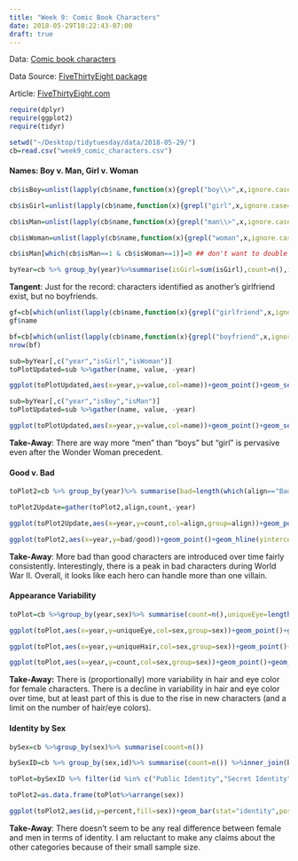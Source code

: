 ```yaml
---
title: "Week 9: Comic Book Characters"
date: 2018-05-29T10:22:43-07:00
draft: true
---
```


Data: [Comic book characters](https://github.com/rfordatascience/tidytuesday/blob/master/data/week9_comic_characters.csv) 

Data Source: [FiveThirtyEight package](https://github.com/rudeboybert/fivethirtyeight) 

Article: [FiveThirtyEight.com](https://fivethirtyeight.com/features/women-in-comic-books/)

```r
require(dplyr)
require(ggplot2)
require(tidyr)

setwd("~/Desktop/tidytuesday/data/2018-05-29/")
cb=read.csv("week9_comic_characters.csv")

```

#### Names: Boy v. Man, Girl v. Woman

```r
cb$isBoy=unlist(lapply(cb$name,function(x){grepl("boy\\>",x,ignore.case=T)})) ## nothing after boy

cb$isGirl=unlist(lapply(cb$name,function(x){grepl("girl",x,ignore.case=T)}))## 

cb$isMan=unlist(lapply(cb$name,function(x){grepl("man\\>",x,ignore.case=T)})) ## nothing after man

cb$isWoman=unlist(lapply(cb$name,function(x){grepl("woman",x,ignore.case=T)}))## 

cb$isMan[which(cb$isMan==1 & cb$isWoman==1)]=0 ## don't want to double count woman

byYear=cb %>% group_by(year)%>%summarise(isGirl=sum(isGirl),count=n(),isWoman=sum(isWoman),isBoy=sum(isBoy),isMan=sum(isMan)) %>% mutate(percentG=isGirl/count,percentW=isWoman/count)

```

**Tangent**: Just for the record: characters identified as another's girlfriend exist, but no boyfriends.

```r
gf=cb[which(unlist(lapply(cb$name,function(x){grepl("girlfriend",x,ignore.case=T)}))==T),]
gf$name

bf=cb[which(unlist(lapply(cb$name,function(x){grepl("boyfriend",x,ignore.case=T)}))==T),]
nrow(bf)
``` 

```r
sub=byYear[,c("year","isGirl","isWoman")]
toPlotUpdated=sub %>%gather(name, value, -year)

ggplot(toPlotUpdated,aes(x=year,y=value,col=name))+geom_point()+geom_segment(aes(x=year,y=0,xend=year,yend=value,col=name))+ylab("number of characters introduced with \n particular name")+ggtitle("Where my girls at?")+geom_text(aes(x=1940.1,y=1.2,label="Wonder\n Woman"))
```


```r
sub=byYear[,c("year","isBoy","isMan")]
toPlotUpdated=sub %>%gather(name, value, -year)

ggplot(toPlotUpdated,aes(x=year,y=value,col=name))+geom_point()+geom_segment(aes(x=year,y=0,xend=year,yend=value,col=name))+ylab("number of characters introduced with \n particular name")+ggtitle("It's a man's (super) world")+geom_text(aes(x=1986,y=15,label="Superman"))
```

**Take-Away**: There are way more "men" than "boys" but "girl" is pervasive even after the Wonder Woman precedent.

#### Good v. Bad

```r
toPlot2=cb %>% group_by(year)%>% summarise(bad=length(which(align=="Bad Characters")),good=length(which(align=="Good Characters")))

toPlot2Update=gather(toPlot2,align,count,-year)

ggplot(toPlot2Update,aes(x=year,y=count,col=align,group=align))+geom_point()+geom_line()+ylab("number of characters introduced")

ggplot(toPlot2,aes(x=year,y=bad/good))+geom_point()+geom_hline(yintercept=1)+geom_text(aes(x=1943,y=10,label="WWII"))+ggtitle("A hero(ine) can punch above their weight")

```

**Take-Away**: More bad than good characters are introduced over time fairly consistently. Interestingly, there is a peak in bad characters during World War II. Overall, it looks like each hero can handle more than one villain.


#### Appearance Variability 

```r
toPlot=cb %>%group_by(year,sex)%>% summarise(count=n(),uniqueEye=length(unique(eye))/n(),uniqueHair=length(unique(hair))/n())%>%filter(!is.na(sex)) %>% filter(sex %in% c("Male Characters","Female Characters"))

ggplot(toPlot,aes(x=year,y=uniqueEye,col=sex,group=sex))+geom_point()+geom_line()+ylab("number of unique eye color \n normalized by number of introductions")

ggplot(toPlot,aes(x=year,y=uniqueHair,col=sex,group=sex))+geom_point()+geom_line()+ylab("number of unique hair color \n normalized by number of introductions")

ggplot(toPlot,aes(x=year,y=count,col=sex,group=sex))+geom_point()+geom_line()+ylab("number of introductions")

```

**Take-Away:** There is (proportionally) more variability in hair and eye color for female characters. There is a decline in variability in hair and eye color over time, but at least part of this is due to the rise in new characters (and a limit on the number of hair/eye colors).

#### Identity by Sex

```r
bySex=cb %>%group_by(sex)%>% summarise(count=n())

bySexID=cb %>% group_by(sex,id)%>% summarise(count=n()) %>%inner_join(bySex,by=c("sex"="sex"))%>% mutate(percent=count.x/count.y)

toPlot=bySexID %>% filter(id %in% c("Public Identity","Secret Identity","No Dual Identity"))%>% filter(!is.na(sex))

toPlot2=as.data.frame(toPlot%>%arrange(sex))

ggplot(toPlot2,aes(id,y=percent,fill=sex))+geom_bar(stat="identity",position = position_dodge2(preserve = "total"))+theme(axis.text.x=element_text(angle=45,hjust=1))


```

**Take-Away**: There doesn't seem to be any real difference between female and men in terms of identity. I am reluctant to make any claims about the other categories because of their small sample size. 